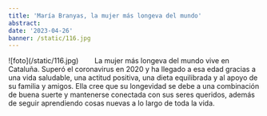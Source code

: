 ```yaml
---
title: 'María Branyas, la mujer más longeva del mundo'
abstract:
date: '2023-04-26'
banner: /static/116.jpg
---
```


<div style={{ textAlign: 'justify' }}>
    ![foto](/static/116.jpg)   La mujer más longeva del mundo vive en Cataluña. Superó el
    coronavirus en 2020 y ha llegado a esa edad gracias a una vida saludable, una actitud
    positiva, una dieta equilibrada y al apoyo de su familia y amigos. Ella cree que su
    longevidad se debe a una combinación de buena suerte y mantenerse conectada con sus
    seres queridos, además de seguir aprendiendo cosas nuevas a lo largo de toda la vida.
</div>